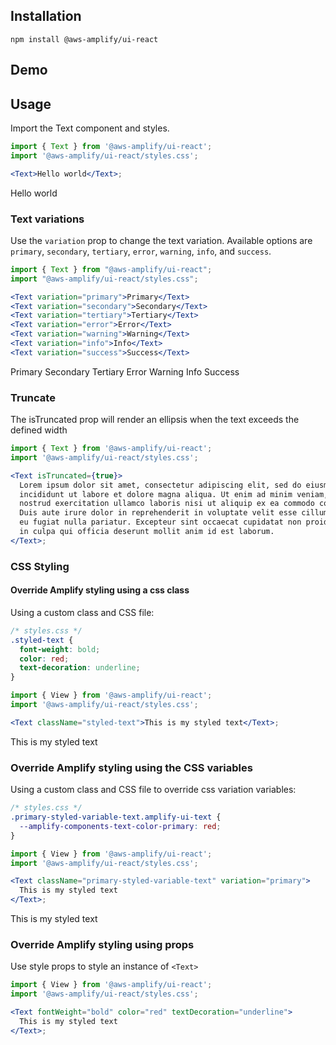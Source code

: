 
## Installation

```
npm install @aws-amplify/ui-react
```

## Demo

<TextDemo />

## Usage

Import the Text component and styles.

```jsx
import { Text } from '@aws-amplify/ui-react';
import '@aws-amplify/ui-react/styles.css';

<Text>Hello world</Text>;
```

<Text>Hello world</Text>

### Text variations

Use the `variation` prop to change the text variation. Available options are `primary`, `secondary`, `tertiary`, `error`, `warning`, `info`, and `success`.

```jsx
import { Text } from "@aws-amplify/ui-react";
import "@aws-amplify/ui-react/styles.css";

<Text variation="primary">Primary</Text>
<Text variation="secondary">Secondary</Text>
<Text variation="tertiary">Tertiary</Text>
<Text variation="error">Error</Text>
<Text variation="warning">Warning</Text>
<Text variation="info">Info</Text>
<Text variation="success">Success</Text>
```

<Text variation="primary">Primary</Text>
<Text variation="secondary">Secondary</Text>
<Text variation="tertiary">Tertiary</Text>
<Text variation="error">Error</Text>
<Text variation="warning">Warning</Text>
<Text variation="info">Info</Text>
<Text variation="success">Success</Text>

### Truncate

The isTruncated prop will render an ellipsis when the text exceeds the defined width

```jsx
import { Text } from '@aws-amplify/ui-react';
import '@aws-amplify/ui-react/styles.css';

<Text isTruncated={true}>
  Lorem ipsum dolor sit amet, consectetur adipiscing elit, sed do eiusmod tempor
  incididunt ut labore et dolore magna aliqua. Ut enim ad minim veniam, quis
  nostrud exercitation ullamco laboris nisi ut aliquip ex ea commodo consequat.
  Duis aute irure dolor in reprehenderit in voluptate velit esse cillum dolore
  eu fugiat nulla pariatur. Excepteur sint occaecat cupidatat non proident, sunt
  in culpa qui officia deserunt mollit anim id est laborum.
</Text>;
```

<TextTruncatedSample />

### CSS Styling

#### Override Amplify styling using a css class

Using a custom class and CSS file:

```css
/* styles.css */
.styled-text {
  font-weight: bold;
  color: red;
  text-decoration: underline;
}
```

```jsx
import { View } from '@aws-amplify/ui-react';
import '@aws-amplify/ui-react/styles.css';

<Text className="styled-text">This is my styled text</Text>;
```

<Text className="styled-text">This is my styled text</Text>

### Override Amplify styling using the CSS variables

Using a custom class and CSS file to override css variation variables:

```css
/* styles.css */
.primary-styled-variable-text.amplify-ui-text {
  --amplify-components-text-color-primary: red;
}
```

```jsx
import { View } from '@aws-amplify/ui-react';
import '@aws-amplify/ui-react/styles.css';

<Text className="primary-styled-variable-text" variation="primary">
  This is my styled text
</Text>;
```

<Text className="primary-styled-variable-text" variation="primary">
  This is my styled text
</Text>

### Override Amplify styling using props

Use style props to style an instance of `<Text>`

```jsx
import { View } from '@aws-amplify/ui-react';
import '@aws-amplify/ui-react/styles.css';

<Text fontWeight="bold" color="red" textDecoration="underline">
  This is my styled text
</Text>;
```

<TextStylingSample />

